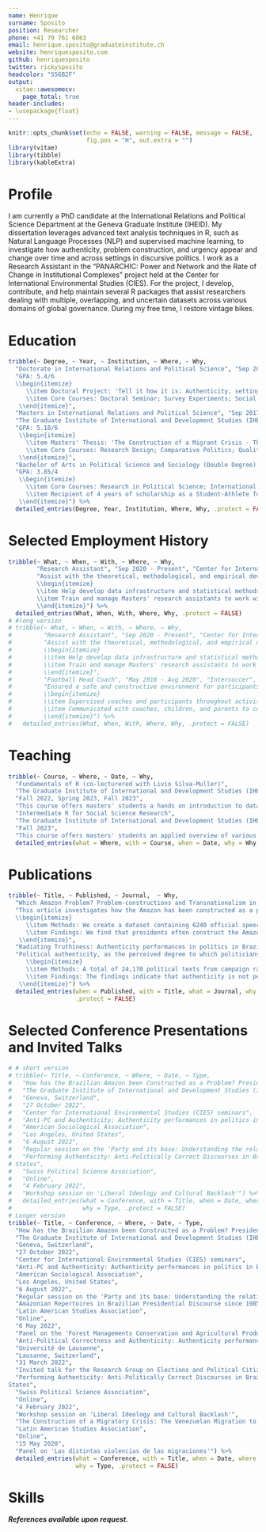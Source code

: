 ```yaml
---
name: Henrique
surname: Sposito
position: Researcher
phone: +41 79 761 6863
email: henrique.sposito@graduateinstitute.ch
website: henriquesposito.com
github: henriquesposito
twitter: rickysposito
headcolor: "556B2F"
output:
  vitae::awesomecv:
    page_total: true
header-includes:
- \usepackage{float}
---
```


```r
knitr::opts_chunk$set(echo = FALSE, warning = FALSE, message = FALSE,
                      fig.pos = "H", out.extra = "")
library(vitae)
library(tibble)
library(kableExtra)
```

# Profile

I am currently a PhD candidate at the International Relations and Political Science Department at the Geneva Graduate Institute (IHEID). My dissertation leverages advanced text analysis techniques in R, such as Natural Language Processes (NLP) and supervised machine learning, to investigate how authenticity, problem construction, and urgency appear and change over time and across settings in discursive politics. I work as a Research Assistant in the "PANARCHIC: Power and Network and the Rate of Change in Institutional Complexes" project held at the Center for International Environmental Studies (CIES). For the project, I develop, contribute, and help maintain several R packages that assist researchers dealing with multiple, overlapping, and uncertain datasets across various domains of global governance. During my free time, I restore vintage bikes.

# Education

```r
tribble(~ Degree, ~ Year, ~ Institution, ~ Where, ~ Why,
  "Doctorate in International Relations and Political Science", "Sep 2019 - Sep 2023 (expected)", "The Graduate Institute of International and Development Studies (IHEID)", "Geneva, Switzerland",
  "GPA: 5.4/6
  \\begin{itemize}
     \\item Doctoral Project: 'Tell it how it is: Authenticity, setting, and urgency in political discourses' (Supervised by Dr. James Hollway and Dr. Yanina Welp)
     \\item Core Courses: Doctoral Seminar; Survey Experiments; Social Networks; Statistics; Identity and Violence
   \\end{itemize}",
  "Masters in International Relations and Political Science", "Sep 2017 - Aug 2019",
  "The Graduate Institute of International and Development Studies (IHEID)", "Geneva, Switzerland",
  "GPA: 5.18/6
   \\begin{itemize}
     \\item Masters' Thesis: 'The Construction of a Migrant Crisis - The Venezuelan Migration to Brazil' (Supervised by Dr. Melanie Kolbe and Dr. Graziella Moraes Silva; Grade: 5.25)
     \\item Core Courses: Research Design; Comparative Politics; Qualitative Methods; International Political Economy, Foreign Policy Analysis
   \\end{itemize}",
  "Bachelor of Arts in Political Science and Sociology (Double Degree) with a minor in Economics", "Jan 2013 - Jun 2017", "University of Alabama at Birmingham", "Birmingham, United States",
  "GPA: 3.85/4
   \\begin{itemize}
     \\item Core Courses: Research in Political Science; International Sociology; Behavioral Economics; Social Statistics; Mind, Self and Society; Human Rights
     \\item Recipient of 4 years of scholarship as a Student-Athlete for Soccer in a NCAA Division 1 University
   \\end{itemize}") %>% 
  detailed_entries(Degree, Year, Institution, Where, Why, .protect = FALSE)
```

# Selected Employment History

```r
tribble(~ What, ~ When, ~ With, ~ Where, ~ Why,
        "Research Assistant", "Sep 2020 - Present", "Center for International Environmental Studies (CIES)", "Geneva, Switzerland",
        "Assist with the theoretical, methodological, and empirical developments in data and analysis for across various domains of global governance in the project called 'Power and Networks and the Rate of Change in Institutional Complexes' (PANARCHIC), funded by the Swiss National Science Foundation (SNSF)
        \\begin{itemize}
        \\item Help develop data infrastructure and statistical methods in R, offered as an emsemble of R packages, for the gathering, consolidation, and analysis of global governance data.
        \\item Train and manage Masters' research assistants to work with data colletion, R programming and package development, GitHub branching, and other theoretical and practical issues related to the project.
        \\end{itemize}") %>%
  detailed_entries(What, When, With, Where, Why, .protect = FALSE)
# #long version
# tribble(~ What, ~ When, ~ With, ~ Where, ~ Why,
#         "Research Assistant", "Sep 2020 - Present", "Center for International Environmental Studies (CIES)", "Geneva, Switzerland",
#         "Assist with the theoretical, methodological, and empirical developments in data and analysis for across various domains of global governance in the project called 'Power and Networks and the Rate of Change in Institutional Complexes' (PANARCHIC), funded by the Swiss National Science Foundation (SNSF)
#         \\begin{itemize}
#         \\item Help develop data infrastructure and statistical methods in R, offered as an emsemble of R packages, for the gathering, consolidation, and analysis of global governance data.
#         \\item Train and manage Masters' research assistants to work with data colletion, R programming and package development, GitHub branching, and other theoretical and practical issues related to the project.
#         \\end{itemize}",
#         "Football Head Coach", "May 2018 - Aug 2020", "Intersoccer", "Geneva, Switzerland",
#         "Ensured a safe and constructive environment for participants, coaches, and parents while promoting the benefits of sports
#         \\begin{itemize}
#         \\item Supervised coaches and participants throughout activities to ensure their safety.
#         \\item Communicated with coaches, children, and parents to cordinate and solve logistical issues related to transportation, venue organization, and delivery of supplies, as well as any medical emergencies and other unexpected events that arose.
#         \\end{itemize}") %>%
#   detailed_entries(What, When, With, Where, Why, .protect = FALSE)
```

# Teaching

```r
tribble(~ Course, ~ Where, ~ Date, ~ Why, 
  "Fundamentals of R (co-lecturered with Livio Silva-Muller)",
  "The Graduate Institute of International and Development Studies (IHEID)",
  "Fall 2022, Spring 2023, Fall 2023",
  "This course offers masters' students a hands on introduction to data science using the R programming language and software. We teach students how to import, transform, analyze, and visualize various types of data in R. To help students think through data, we show practical applications of R for the analysis of environment, finance, and conflict data.",
  "Intermediate R for Social Science Research",
  "The Graduate Institute of International and Development Studies (IHEID)",
  "Fall 2023",
  "This course offers masters' students an applied overview of various research methods using R. Students learn how to write, cite, and include table and figures using R Markdown; how to select and carry-on different types of statistical modeling; how to work with unsupervised approaches for text analysis; and how to code, visualize, and model network data.") %>% 
  detailed_entries(what = Where, with = Course, when = Date, why = Why, .protect = FALSE)
```

# Publications

```r
tribble(~ Title, ~ Published, ~ Journal,  ~ Why, 
  "Which Amazon Problem? Problem-constructions and Transnationalism in Brazilian Presidential Discourse since 1985 (with Livio Silva-Muller)", "Published online on 14 Jun 2023", "Environmental Politics",
  "This article investigates how the Amazon has been constructed as a problem in Brazilian presidential speeches since 1985. We develop a framework that accounts for how important transnational actors, as presidents, construct policy objects as particular problems depending on where and when they participate in politics
  \\begin{itemize}
     \\item Methods: We create a dataset containing 6240 official speeches by all Brazilian presidents since 1985. We train a supervised machine learning algorithim to classify how Amazon related sections within speeches construct the Amazon as a problem.
     \\item Findings: We find that presidents often construct the Amazon as an environmental problem when speaking far away from the region, whereas they usually construct it as problems of economic integration or social development when in the Amazon.
   \\end{itemize}",
  "Radiating Truthiness: Authenticity performances in politics in Brazil and the United States", "Under Review", "Political Studies",
  "Political authenticity, as the perceived degree to which politicians appear to remain true to themselves, is connected to higher levels of political trust from electorates and can influence political outcomes. Yet, authenticity is frequently overlooked as a determinant factor for electoral behavior for being deemed vague, and, when considered, discussions of how authenticity appears and changes in politics usually remain at the theoretical level and are rarely comparative. This article develops an innovative framework to identify and compare how authenticity is performed in political discourses over time, across settings, and by politicians.
     \\begin{itemize} 
     \\item Methods: A total of 24,170 political texts from campaign rallies, debates, interviews, and official speeches for presidents and presidential candidates since the 1980s were scraped for Brazil and the United States, where authenticity in politics has drawn increased attention.
     \\item Findings: The findings indicate that authenticity is not performed more frequently in election years.
   \\end{itemize}") %>% 
  detailed_entries(when = Published, with = Title, what = Journal, why = Why,
                   .protect = FALSE)
```

# Selected Conference Presentations and Invited Talks

```r
# # short version
# tribble(~ Title, ~ Conference, ~ Where, ~ Date, ~ Type, 
#   "How has the Brazilian Amazon been Constructed as a Problem? Presidential Speeches and Transnational Politics since 1985",
#   "The Graduate Institute of International and Development Studies (IHEID)",
#   "Geneva, Switzerland",
#   "27 October 2022",
#   "Center for International Environmental Studies (CIES) seminars",
#   "Anti-PC and Authenticity: Authenticity performances in politics in Brazil and the United States",
#   "American Sociological Association",
#   "Los Angeles, United States",
#   "6 August 2022",
#   "Regular session on the 'Party and its base: Understanding the relationship between political professionals and their audiences'",
#   "Performing Authenticity: Anti-Politically Correct Discourses in Brazil and the United
# States",
#   "Swiss Political Science Association",
#   "Online",
#   "4 February 2022",
#   "Workshop session on 'Liberal Ideology and Cultural Backlash'") %>% 
#   detailed_entries(what = Conference, with = Title, when = Date, where = Where, 
#                    why = Type, .protect = FALSE)
# Longer version
tribble(~ Title, ~ Conference, ~ Where, ~ Date, ~ Type,
  "How has the Brazilian Amazon been Constructed as a Problem? Presidential Speeches and Transnational Politics since 1985",
  "The Graduate Institute of International and Development Studies (IHEID)",
  "Geneva, Switzerland",
  "27 October 2022",
  "Center for International Environmental Studies (CIES) seminars",
  "Anti-PC and Authenticity: Authenticity performances in politics in Brazil and the United States",
  "American Sociological Association",
  "Los Angeles, United States",
  "6 August 2022",
  "Regular session on the 'Party and its base: Understanding the relationship between political professionals and their audiences'",
  "Amazonian Repertoires in Brazilian Presidential Discourse since 1985",
  "Latin American Studies Association",
  "Online",
  "6 May 2022",
  "Panel on the 'Forest Managements Conservation and Agricultural Production'",
  "Anti-Political Correctness and Authenticity: Authenticity performances in politics in Brazil and the United States",
  "Université de Lausanne",
  "Lausanne, Switzerland",
  "31 March 2022",
  "Invited talk for the Research Group on Elections and Political Citizenship (GREC)",
  "Performing Authenticity: Anti-Politically Correct Discourses in Brazil and the United
States",
  "Swiss Political Science Association",
  "Online",
  "4 February 2022",
  "Workshop session on 'Liberal Ideology and Cultural Backlash'",
  "The Construction of a Migratory Crisis: The Venezuelan Migration to Brazil",
  "Latin American Studies Association",
  "Online",
  "15 May 2020",
  "Panel on 'Las distintas violencias de las migraciones'") %>%
  detailed_entries(what = Conference, with = Title, when = Date, where = Where,
                   why = Type, .protect = FALSE)
```

\newpage

# Skills

```{=latex}
\begin{table}[tbh]
\centering
\begin{tabular}{cccll}
\textbf{Languages} & \textbf{Programming languages} & \textbf{Markup languages} & \textit{} & \textit{} \\
\multicolumn{1}{l}{}   & \multicolumn{1}{l}{}  & \multicolumn{1}{l}{}  &  &  \\
Portuguese (Native)    & R (Proficient)        & Markdown (Proficient) &  &  \\
English (Fluent)       & Python (Intermediate) & LaTeX (Advanced)      &  &  \\
French (Advanced)      & C (Basic)             & HTML (Advanced)       &  &  \\
Italian (Intermidiate) & Bash (Basic)          & CSS (Advanced)        &  &  \\
Spanish (Basic)        & Java (Basic)          & XML (Basic)           &  &  \\
                       &                       &                       &  & 
\end{tabular}
\end{table}
```

***References available upon request.***

